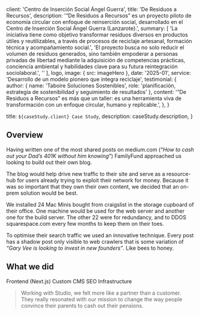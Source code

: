 
  client: 'Centro de Inserción Social Ángel Guerra',
  title: 'De Residuos a Recursos',
  description:
    '“De Residuos a Recursos” es un proyecto piloto de economía circular con enfoque de reinserción social, desarrollado en el Centro de Inserción Social Ángel Guerra (Lanzarote).',
  summary: [
    'La iniciativa tiene como objetivo transformar residuos diversos en productos útiles y reutilizables, a través de procesos de reciclaje artesanal, formación técnica y acompañamiento social.', 'El proyecto busca no solo reducir el volumen de residuos generados, sino también empoderar a personas privadas de libertad mediante la adquisición de competencias prácticas, conciencia ambiental y habilidades clave para su futura reintegración sociolaboral.', ''
  ],
  logo,
  image: { src: imageHero },
  date: '2025-01',
  service: 'Desarrollo de un modelo pionero que integra reciclaje',
  testimonial: {
    author: { name: 'Taboire Soluciones Sostenibles', role: 'planificación, estrategia de sostenibilidad y seguimiento de resultados' },
    content:
      '“De Residuos a Recursos” es más que un taller: es una herramienta viva de transformación con un enfoque circular, humano y replicable.',
  },
}

  title: `${caseStudy.client} Case Study`,
  description: caseStudy.description,
}

## Overview

Having written one of the most shared posts on medium.com (“_How to cash out your Dad’s 401K without him knowing_”) FamilyFund approached us looking to build out their own blog.

The blog would help drive new traffic to their site and serve as a resource-hub for users already trying to exploit their network for money. Because it was so important that they own their own content, we decided that an on-prem solution would be best.

We installed 24 Mac Minis bought from craigslist in the storage cupboard of their office. One machine would be used for the web server and another one for the build server. The other 22 were for redundancy, and to DDOS squarespace.com every few months to keep them on their toes.

To optimise their search traffic we used an innovative technique. Every post has a shadow post only visible to web crawlers that is some variation of _“Gary Vee is looking to invest in new founders”_. Like bees to honey.

## What we did

<TagList>
  <TagListItem>Frontend (Next.js)</TagListItem>
  <TagListItem>Custom CMS</TagListItem>
  <TagListItem>SEO</TagListItem>
  <TagListItem>Infrastructure</TagListItem>
</TagList>

<Blockquote
  author={{ name: 'Debra Fiscal', role: 'CEO of FamilyFund' }}
  image={{ src: imageDebraFiscal }}
>
  Working with Studio, we felt more like a partner than a customer. They really
  resonated with our mission to change the way people convince their parents to
  cash out their pensions.
</Blockquote>

<StatList>
  <StatListItem value="25%" label="Less traffic" />
  <StatListItem value="10x" label="Page load times" />
  <StatListItem value="15%" label="Higher infra costs" />
  <StatListItem value="$1.2M" label="Legal fees" />
</StatList>
